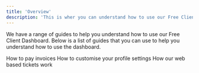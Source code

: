 ```yaml
---
title: 'Overview'
description: 'This is wher you can understand how to use our Free Client Dashboard.'
---
```


We have  a range of guides to help you understand how to use our Free Client Dashboard. Below is a list of guides that you can use to help you understand how to use the dashboard.

How to pay invoices
How to customise your profile settings
How our web based tickets work
